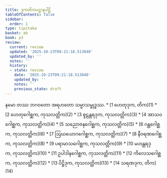 ```yaml
---
title: ဒုကတိကပဋ္ဌာနပါဠိ
tableOfContents: false
sidebar:
  order: 1
type: tipitaka
basket: ab
book: p3
review:
  current: review
  updated: '2025-10-23T09:21:18.513840'
  updated_by: ''
  notes: ''
  history:
  - state: review
    date: '2025-10-23T09:21:18.513840'
    updated_by: ''
    notes: ''
    previous_state: draft
---
```


<ReviewStatus review={frontmatter.review} showDetails={true} />

<HypothesisAnnotation frontmatter={frontmatter} />

<Paragraph number="1" type="center" book="p3">
နမော တဿ ဘဂဝတော အရဟတော သမ္မာသမ္ဗုဒ္ဓဿ.

</Paragraph>

<TableOfContents book="p3">
* [1 ဟေတုဒုက, တိက](1)
* [2 ဟေတုဂေါစ္ဆက, ကုသလတ္တိက](2)
* [3 စူဠန္တရဒုက, ကုသလတ္တိက](3)
* [4 အာသဝဂေါစ္ဆက, ကုသလတ္တိက](4)
* [5 သညောဇနဂေါစ္ဆက, ကုသလတ္တိက](5)
* [6 ဂန္ထဂေါစ္ဆက, ကုသလတ္တိက](6)
* [7 ဩဃယောဂဂေါစ္ဆက, ကုသလတ္တိက](7)
* [8 နီဝရဏဂေါစ္ဆက, ကုသလတ္တိက](8)
* [9 ပရာမာသဂေါစ္ဆက, ကုသလတ္တိက](9)
* [10 မဟန္တရဒုက, ကုသလတ္တိက](10)
* [11 ဥပါဒါနဂေါစ္ဆက, ကုသလတ္တိက](11)
* [12 ကိလေသဂေါစ္ဆက, ကုသလတ္တိက](12)
* [13 ပိဋ္ဌိဒုက, ကုသလတ္တိက](13)
* [14 သရဏဒုက, တိက](14)
</TableOfContents>